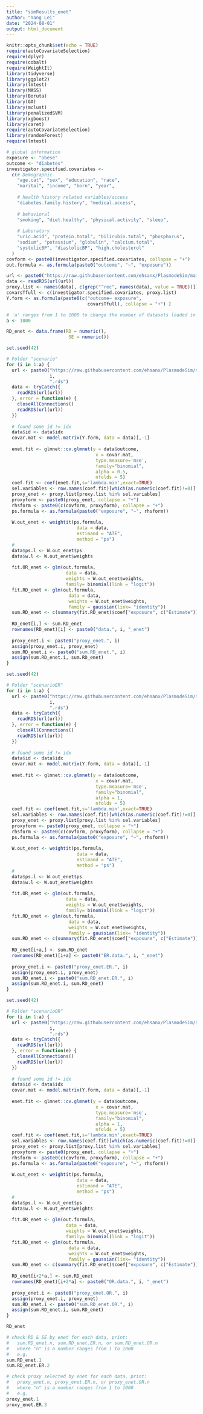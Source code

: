 ```yaml
---
title: "simResults_enet"
author: "Yang Lei"
date: "2024-08-01"
output: html_document
---
```


```r
knitr::opts_chunk$set(echo = TRUE)
require(autoCovariateSelection)
require(dplyr)
require(cobalt)
require(WeightIt)
library(tidyverse)
library(ggplot2)
library(lmtest)
library(MASS)
library(Boruta)
library(GA)
library(mclust)
library(penalizedSVM)
library(xgboost)
library(caret)
require(autoCovariateSelection)
library(randomForest)
require(lmtest)
```

```r
# global information
exposure <- "obese"
outcome <- "diabetes" 
investigator.specified.covariates <- 
  c(# Demographic
    "age.cat", "sex", "education", "race", 
    "marital", "income", "born", "year",
    
    # health history related variables/access
    "diabetes.family.history", "medical.access",
    
    # behavioral
    "smoking", "diet.healthy", "physical.activity", "sleep",
    
    # Laboratory 
    "uric.acid", "protein.total", "bilirubin.total", "phosphorus",
    "sodium", "potassium", "globulin", "calcium.total", 
    "systolicBP", "diastolicBP", "high.cholesterol"
  )
covform <- paste0(investigator.specified.covariates, collapse = "+")
out.formula <- as.formula(paste0("outcome", "~", "exposure"))

url <- paste0("https://raw.githubusercontent.com/ehsanx/PlasmodeSim/main/data/hdData/data/scenario/data_1.rds")
data <- readRDS(url(url))
proxy.list <- names(data[, c(grep("^rec", names(data), value = TRUE))])
covarsTfull <- c(investigator.specified.covariates, proxy.list)
Y.form <- as.formula(paste0(c("outcome~ exposure", 
                              covarsTfull), collapse = "+") )
```

```r
# 'a' ranges from 1 to 1000 to change the number of datasets loaded in each for-loop
a <- 1000

RD_enet <- data.frame(RD = numeric(),
                       SE = numeric())
```

```r
set.seed(42)

# Folder "scenario"
for (i in 1:a) {
  url <- paste0("https://raw.githubusercontent.com/ehsanx/PlasmodeSim/main/data/hdData/data/scenario/data_", 
                i, 
                ".rds")
  data <- tryCatch({
    readRDS(url(url))
  }, error = function(e) {
    closeAllConnections()
    readRDS(url(url))
  })
  
  # found some id != idx
  data$id <- data$idx
  covar.mat <- model.matrix(Y.form, data = data)[,-1]
  
  enet.fit <- glmnet::cv.glmnet(y = data$outcome, 
                                 x = covar.mat, 
                                 type.measure='mse',
                                 family="binomial",
                                 alpha = 0.5, 
                                 nfolds = 5)
  coef.fit <- coef(enet.fit,s='lambda.min',exact=TRUE)
  sel.variables <- row.names(coef.fit)[which(as.numeric(coef.fit)!=0)]
  proxy_enet <- proxy.list[proxy.list %in% sel.variables]
  proxyform <- paste0(proxy_enet, collapse = "+")
  rhsform <- paste0(c(covform, proxyform), collapse = "+")
  ps.formula <- as.formula(paste0("exposure", "~", rhsform))
  
  W.out_enet <- weightit(ps.formula, 
                          data = data, 
                          estimand = "ATE",
                          method = "ps")
  #
  data$ps.l <- W.out_enet$ps
  data$w.l <- W.out_enet$weights
  
  fit.OR_enet <- glm(out.formula,
                      data = data,
                      weights = W.out_enet$weights,
                      family= binomial(link = "logit"))
  fit.RD_enet <- glm(out.formula,
                       data = data,
                       weights = W.out_enet$weights,
                       family = gaussian(link= "identity"))
  sum.RD_enet <- c(summary(fit.RD_enet)$coef["exposure", c("Estimate")], sqrt(sandwich::sandwich(fit.RD_enet)[2,2]))
  
  RD_enet[i,] <- sum.RD_enet
  rownames(RD_enet)[i] <- paste0("data.", i, "_enet")
  
  proxy_enet.i <- paste0("proxy_enet.", i)
  assign(proxy_enet.i, proxy_enet)
  sum.RD_enet.i <- paste0("sum.RD_enet.", i)
  assign(sum.RD_enet.i, sum.RD_enet)
}
```

```r
set.seed(42)

# Folder "scenarioER"
for (i in 1:a) {
  url <- paste0("https://raw.githubusercontent.com/ehsanx/PlasmodeSim/main/data/hdData/data/scenarioER/data_", 
                i, 
                ".rds")
  data <- tryCatch({
    readRDS(url(url))
  }, error = function(e) {
    closeAllConnections()
    readRDS(url(url))
  })
  
  # found some id != idx
  data$id <- data$idx
  covar.mat <- model.matrix(Y.form, data = data)[,-1]
  
  enet.fit <- glmnet::cv.glmnet(y = data$outcome, 
                                 x = covar.mat, 
                                 type.measure='mse',
                                 family="binomial",
                                 alpha = 1, 
                                 nfolds = 5)
  coef.fit <- coef(enet.fit,s='lambda.min',exact=TRUE)
  sel.variables <- row.names(coef.fit)[which(as.numeric(coef.fit)!=0)]
  proxy_enet <- proxy.list[proxy.list %in% sel.variables]
  proxyform <- paste0(proxy_enet, collapse = "+")
  rhsform <- paste0(c(covform, proxyform), collapse = "+")
  ps.formula <- as.formula(paste0("exposure", "~", rhsform))
  
  W.out_enet <- weightit(ps.formula, 
                          data = data, 
                          estimand = "ATE",
                          method = "ps")
  #
  data$ps.l <- W.out_enet$ps
  data$w.l <- W.out_enet$weights
  
  fit.OR_enet <- glm(out.formula,
                      data = data,
                      weights = W.out_enet$weights,
                      family= binomial(link = "logit"))
  fit.RD_enet <- glm(out.formula,
                       data = data,
                       weights = W.out_enet$weights,
                       family = gaussian(link= "identity"))
  sum.RD_enet <- c(summary(fit.RD_enet)$coef["exposure", c("Estimate")], sqrt(sandwich::sandwich(fit.RD_enet)[2,2]))
  
  RD_enet[i+a,] <- sum.RD_enet
  rownames(RD_enet)[i+a] <- paste0("ER.data.", i, "_enet")
  
  proxy_enet.i <- paste0("proxy_enet.ER.", i)
  assign(proxy_enet.i, proxy_enet)
  sum.RD_enet.i <- paste0("sum.RD_enet.ER.", i)
  assign(sum.RD_enet.i, sum.RD_enet)
}
```

```r
set.seed(42)

# Folder "scenarioOR"
for (i in 1:a) {
  url <- paste0("https://raw.githubusercontent.com/ehsanx/PlasmodeSim/main/data/hdData/data/scenarioOR/data_", 
                i, 
                ".rds")
  data <- tryCatch({
    readRDS(url(url))
  }, error = function(e) {
    closeAllConnections()
    readRDS(url(url))
  })
  
  # found some id != idx
  data$id <- data$idx
  covar.mat <- model.matrix(Y.form, data = data)[,-1]
  
  enet.fit <- glmnet::cv.glmnet(y = data$outcome, 
                                 x = covar.mat, 
                                 type.measure='mse',
                                 family="binomial",
                                 alpha = 1, 
                                 nfolds = 5)
  coef.fit <- coef(enet.fit,s='lambda.min',exact=TRUE)
  sel.variables <- row.names(coef.fit)[which(as.numeric(coef.fit)!=0)]
  proxy_enet <- proxy.list[proxy.list %in% sel.variables]
  proxyform <- paste0(proxy_enet, collapse = "+")
  rhsform <- paste0(c(covform, proxyform), collapse = "+")
  ps.formula <- as.formula(paste0("exposure", "~", rhsform))
  
  W.out_enet <- weightit(ps.formula, 
                          data = data, 
                          estimand = "ATE",
                          method = "ps")
  #
  data$ps.l <- W.out_enet$ps
  data$w.l <- W.out_enet$weights
  
  fit.OR_enet <- glm(out.formula,
                      data = data,
                      weights = W.out_enet$weights,
                      family= binomial(link = "logit"))
  fit.RD_enet <- glm(out.formula,
                       data = data,
                       weights = W.out_enet$weights,
                       family = gaussian(link= "identity"))
  sum.RD_enet <- c(summary(fit.RD_enet)$coef["exposure", c("Estimate")], sqrt(sandwich::sandwich(fit.RD_enet)[2,2]))
  
  RD_enet[i+2*a,] <- sum.RD_enet
  rownames(RD_enet)[i+2*a] <- paste0("OR.data.", i, "_enet")
  
  proxy_enet.i <- paste0("proxy_enet.OR.", i)
  assign(proxy_enet.i, proxy_enet)
  sum.RD_enet.i <- paste0("sum.RD_enet.OR.", i)
  assign(sum.RD_enet.i, sum.RD_enet)
}
```

```r
RD_enet
```

```r
# check RD & SE by enet for each data, print:
#   sum.RD_enet.n, sum.RD_enet.ER.n, or sum.RD_enet.OR.n
#   where "n" is a number ranges from 1 to 1000
#   e.g.
sum.RD_enet.1
sum.RD_enet.ER.2

# check proxy selected by enet for each data, print:
#   proxy_enet.n, proxy_enet.ER.n, or proxy_enet.OR.n
#   where "n" is a number ranges from 1 to 1000
#   e.g.
proxy_enet.1
proxy_enet.ER.3
```
